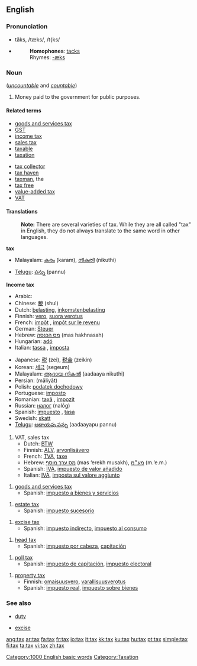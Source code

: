 ==English==

===Pronunciation===
*tăks, /tæks/, /t{ks/
*{{audio|en-us-tax.ogg|Audio (US)}}
*:'''Homophones''': [[tacks]]
*:Rhymes: [[Rhymes:English:-æks|-æks]]

===Noun===
{{en-noun-reg-es}} (''[[uncountable]]'' and ''[[countable]]'')

# Money paid to the government for public purposes.

====Related terms====
{{top}}
*[[goods and services tax]]
*[[GST]]
*[[income tax]]
*[[sales tax]]
*[[taxable]]
*[[taxation]]
{{mid}}
*[[tax collector]]
*[[tax haven]]
*[[taxman]], the
*[[tax free]]
*[[value-added tax]]
*[[VAT]]
{{bottom}}

====Translations====

:'''Note:''' There are several varieties of tax. While they are all called "tax" in English, they do not always translate to the same word in other languages.

'''tax'''
{{top}}
*Malayalam: [[കരം]] (karam), [[നികുതി]] (nikuthi)
{{mid}}
*[[Telugu]]: [[పన్ను]] (pannu)
{{bottom}}


'''Income tax'''
{{top}}
*Arabic: {{ARchar|[[ضريبة]]}} {{Unicode|(ɖarí:ba)}} {{f}}
*Chinese: [[稅]] (shuì)
*Dutch: [[belasting]], [[inkomstenbelasting]]
*Finnish: [[vero]], [[suora verotus]]
*French: [[impôt]] {{m}}, [[impôt sur le revenu]] {{m}}
*German: [[Steuer]] {{f}}
*Hebrew: [[מס הכנסה]] (mas hakhnasah) {{m}}
*Hungarian: [[adó]]
*Italian: [[tassa]] {{f}}, [[imposta]] {{f}}
{{mid}}
*Japanese: [[税]] (zei), [[税金]] (zeikin)
*Korean: [[세금]] (segeum)
*Malayalam: [[ആദായ നികുതി]] (aadaaya nikuthi)
*Persian: {{FAchar|[[مالیات]]}} (māliyāt)
*Polish: [[podatek dochodowy]] {{m}}
*Portuguese: [[imposto]] {{m}}
*Romanian: [[taxă]] {{f}}, [[impozit]] {{n}}
*Russian: [[налог]] (nalóg) {{m}}
*Spanish: [[impuesto]] {{m}}, [[tasa]] {{f}}
*Swedish: [[skatt]]
*[[Telugu]]: [[ఆదాయపు పన్ను]] (aadaayapu pannu)
{{bottom}}

#VAT, sales tax
#*Dutch: [[BTW]]
#*Finnish: [[ALV]], [[arvonlisävero]]
#*French: [[TVA]], [[taxe]]
#*Hebrew: [[מס ערך מוסף]] (mas ‘erekh musakh), [[מע״מ]] (m.‘e.m.)
#*Spanish: [[IVA]], [[impuesto de valor añadido]]
#*Italian: [[IVA#Italian|IVA]], [[imposta sul valore aggiunto]]

#[[goods and services tax]]
#*Spanish: [[impuesto a bienes y servicios]]

#[[estate tax]]
#*Spanish: [[impuesto sucesorio]]

#[[excise tax]]
#*Spanish: [[impuesto indirecto]], [[impuesto al consumo]]

#[[head tax]]
#*Spanish: [[impuesto por cabeza]], [[capitación]]

#[[poll tax]]
#*Spanish: [[impuesto de capitación]], [[impuesto electoral]]

#[[property tax]]
#*Finnish: [[omaisuusvero]], [[varallisuusverotus]]
#*Spanish: [[impuesto real]], [[impuesto sobre bienes]]

===See also===
{{top}}
*[[duty]]
{{mid}}
*[[excise]]
{{bottom}}

[[Category:1000 English basic words]]
[[Category:Taxation]]

[[ang:tax]]
[[ar:tax]]
[[fa:tax]]
[[fr:tax]]
[[io:tax]]
[[it:tax]]
[[kk:tax]]
[[ku:tax]]
[[hu:tax]]
[[pt:tax]]
[[simple:tax]]
[[fi:tax]]
[[ta:tax]]
[[vi:tax]]
[[zh:tax]]